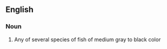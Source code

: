 ==English==
{{wikipedia}}
===Noun===
{{en-noun|blackfish}}
# Any of several species of fish of medium gray to black color